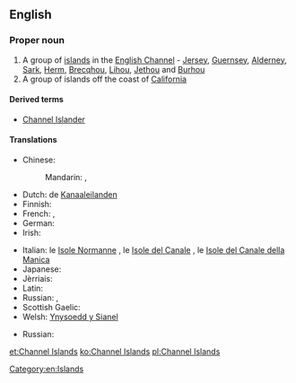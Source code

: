 ==English==

===Proper noun===
{{wikipedia}}
{{en-proper noun|head=[[Channel]] [[Island]]s}}

# A group of [[island]]s in the [[English Channel]] - [[Jersey]], [[Guernsey]], [[Alderney]], [[Sark]], [[Herm]], [[Brecqhou]], [[Lihou]], [[Jethou]] and [[Burhou]]
# A group of islands off the coast of [[California]]

====Derived terms====
* [[Channel Islander]]

====Translations====
{{trans-top|group of islands in the English Channel}}
* Chinese:
*: Mandarin: {{t|cmn|海峽群島|sc=Hani}}, {{t|cmn|海峡群岛|tr=Hǎixiá qúndǎo|sc=Hani}}
* Dutch: de [[Kanaaleilanden]]
* Finnish: {{t-|fi|Kanaalisaaret}}
* French: {{t+|fr|îles Anglo-Normandes|f|p}}, {{t-|fr|îles de la Manche|f|p}}
* German: {{t-|de|Kanalinseln|f|p}}
* Irish: {{t-|ga|Oileáin Mhuir nIocht|p}}
{{trans-mid}}
* Italian: le [[Isole Normanne]] {{f|p}}, le [[Isole del Canale]] {{f|p}}, le [[Isole del Canale della Manica]] {{f}}
* Japanese: {{t-|ja|チャンネル諸島|tr=Channeru shotō|sc=Jpan}}
* Jèrriais: {{tø|roa-jer|Îles d'la Manche|f|p|alt=L's Îles d'la Manche}}
* Latin: {{qualifier|Middle Latin}} {{t-|la|Insulae Normannorum}}
* Russian: {{t-|ru|Нормандские острова|m|p|tr=Normándskije ostrová|sc=Cyrl}}, {{t-|ru|острова Чаннел|m|p|tr=ostrová Čánnɛl|sc=Cyrl}} {{qualifier|rare}}
* Scottish Gaelic: {{t-|gd|Eileanan a' Chaolais}}
* Welsh: [[Ynysoedd y Sianel]]
{{trans-bottom}}
{{trans-top|groups of islands off the coast of California}}
{{trans-mid}}
* Russian: {{t-|ru|острова Чаннел|m|p|tr=ostrová Čánnɛl|sc=Cyrl}}
{{trans-bottom}}

[[Category:en:Islands]]

[[et:Channel Islands]]
[[ko:Channel Islands]]
[[pl:Channel Islands]]